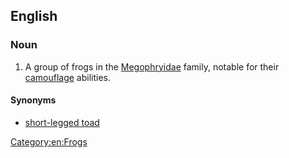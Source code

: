 ==English==
{{wikipedia|Megophryidae}}

===Noun===
{{en-noun|head=[[litter]] [[frog]]}}

# A group of frogs in the [[Megophryidae]] family, notable for their [[camouflage]] abilities.

====Synonyms====
* [[short-legged toad]]

[[Category:en:Frogs]]
